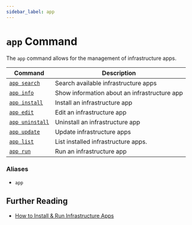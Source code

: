 ```yaml
---
sidebar_label: app
---
```


# `app` Command

The `app` command allows for the management of infrastructure apps.

| Command                            | Description                                  |
| ---------------------------------- | -------------------------------------------- |
| [`app search`](./search.mdx)       | Search available infrastructure apps         |
| [`app info`](./info.mdx)           | Show information about an infrastructure app |
| [`app install`](./install.mdx)     | Install an infrastructure app                |
| [`app edit`](./edit.mdx)           | Edit an infrastructure app                   |
| [`app uninstall`](./uninstall.mdx) | Uninstall an infrastructure app              |
| [`app update`](./update.mdx)       | Update infrastructure apps                   |
| [`app list`](./list.mdx)           | List installed infrastructure apps.          |
| [`app run`](./run.mdx)             | Run an infrastructure app                    |

### Aliases

- `app`

## Further Reading

- [How to Install & Run Infrastructure Apps](../../../how-to-guides/infrastructure-apps/install-and-run-infrastructure-apps.mdx)
